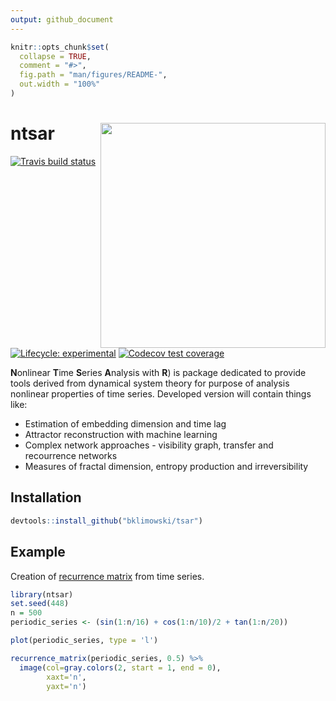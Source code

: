 ```yaml
---
output: github_document
---
```


<!-- README.md is generated from README.Rmd. Please edit that file -->

```r
knitr::opts_chunk$set(
  collapse = TRUE,
  comment = "#>",
  fig.path = "man/figures/README-",
  out.width = "100%"
)
```
# ntsar <img src="man/figures/logo.png" align="right" alt="" width="360" />

<!-- badges: start -->
[![Travis build status](https://travis-ci.org/bklimowski/tsar.svg?branch=master)](https://travis-ci.org/bklimowski/tsar)
[![Lifecycle: experimental](https://img.shields.io/badge/lifecycle-experimental-orange.svg)](https://www.tidyverse.org/lifecycle/#experimental)
[![Codecov test coverage](https://codecov.io/gh/bklimowski/tsar/branch/master/graph/badge.svg)](https://codecov.io/gh/bklimowski/tsar?branch=master)
<!-- badges: end -->

**N**onlinear **T**ime **S**eries **A**nalysis with **R**) is package dedicated to provide tools derived from dynamical system theory for purpose of analysis nonlinear properties of time series. 
Developed version will contain things like:

+ Estimation of embedding dimension and time lag
+ Attractor reconstruction with machine learning
+ Complex network approaches - visibility graph, transfer and recourrence networks
+ Measures of  fractal dimension, entropy production and irreversibility

## Installation

``` r
devtools::install_github("bklimowski/tsar")
```

## Example

Creation of [recurrence matrix](https://en.wikipedia.org/wiki/Recurrence_plot) from time series.

```r
library(ntsar)
set.seed(448)
n = 500
periodic_series <- (sin(1:n/16) + cos(1:n/10)/2 + tan(1:n/20)) 

plot(periodic_series, type = 'l')

recurrence_matrix(periodic_series, 0.5) %>% 
  image(col=gray.colors(2, start = 1, end = 0),
        xaxt='n',
        yaxt='n')
```

